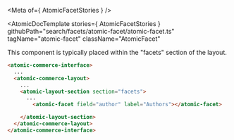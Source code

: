 
<Meta of={ AtomicFacetStories } />

<AtomicDocTemplate
  stories={ AtomicFacetStories }
  githubPath="search/facets/atomic-facet/atomic-facet.ts"
  tagName="atomic-facet"
  className="AtomicFacet"
>

This component is typically placed within the "facets" section of the layout.


```html
<atomic-commerce-interface>
  ...
  <atomic-commerce-layout>
    ...
    <atomic-layout-section section="facets">
      ...
        <atomic-facet field="author" label="Authors"></atomic-facet>

    </atomic-layout-section>
  </atomic-commerce-layout>
</atomic-commerce-interface>
```
</AtomicDocTemplate>
